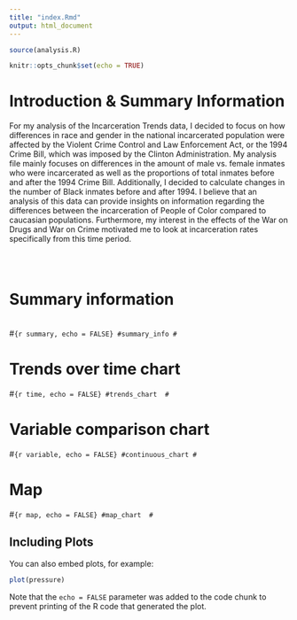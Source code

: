 ```yaml
---
title: "index.Rmd"
output: html_document
---
```


```r
source(analysis.R)
```

```r
knitr::opts_chunk$set(echo = TRUE)
```

# Introduction & Summary Information 
For my analysis of the Incarceration Trends data, I decided to focus on how differences in 
race and gender in the national incarcerated population were affected by the Violent Crime
Control and Law Enforcement Act, or the 1994 Crime Bill, which was imposed by the Clinton
Administration. My analysis file mainly focuses on differences in the amount of male vs.
female inmates who were incarcerated as well as the proportions of total inmates before and 
after the 1994 Crime Bill. Additionally, I decided to calculate changes in the number of 
Black inmates before and after 1994. I believe that an analysis of this data can provide
insights on information regarding the differences between the incarceration of People of 
Color compared to caucasian populations. Furthermore, my interest in the effects of the 
War on Drugs and War on Crime motivated me to look at incarceration rates specifically from
this time period. 

```r

```

\

# Summary information 
\
#```{r summary, echo = FALSE}
#summary_info
#```

# Trends over time chart 
#```{r time, echo = FALSE}
#trends_chart 
#```

# Variable comparison chart 
#```{r variable, echo = FALSE}
#continuous_chart
#```

# Map 
#```{r map, echo = FALSE}
#map_chart 
#```


## Including Plots

You can also embed plots, for example:

```r
plot(pressure)
```

Note that the `echo = FALSE` parameter was added to the code chunk to prevent printing of the R code that generated the plot.
